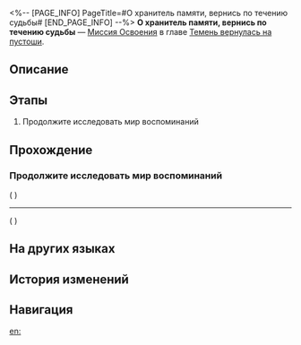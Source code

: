 <%-- [PAGE_INFO]
PageTitle=#О хранитель памяти, вернись по течению судьбы#
[END_PAGE_INFO] --%>
{{Дополнить|Диалоги.}}
{{Миссия Инфобокс
|id              = 1043672
|Название        = 
|Изображение     = Миссия О хранитель памяти, вернись по течению судьбы.png
|Тип             = Миссия Освоения
|Событие         = 
|Глава           = Темень вернулась на пустоши
|Условия         = Завершена [[Миссия Освоения]] «[[О хранитель памяти, вернись по течению судьбы]]»
|Персонажи       = Первопроходец
|СтартЛокация    = [[Космическая станция «Герта»]] — [[Зона хранения]]
|Мир             = Космическая станция «Герта»
|Предыдущая      = 
|Следующая       = О палящее солнце, озари путь заблудшим
|Награды         = Опыт Освоения*200; Звёздный нефрит*30; Путеводитель путешественника*2; Очищенный эфир*2; Беспорядочная амброзия*80; Кредиты*30 000
}}
'''О хранитель памяти, вернись по течению судьбы''' — [[Миссия Освоения]] в главе [[Темень вернулась на пустоши]].

==Описание==
{{Описание|<!--официальное описание из Перекрёстка судеб-->}}

==Этапы==
# Продолжите исследовать мир воспоминаний

==Прохождение==
{{Дополнить}}
===Продолжите исследовать мир воспоминаний===
{{Описание миссии|тип=Миссия Освоения|локация=Зона хранения|Благодаря краткому контакту Воскресенья и Темени притаившаяся Чёрный Лебедь находит место укрытия Темени и движется вверх по течению Пути.<br />Сад воспоминаний ни за что не позволит Чёрному Лебедю действовать самостоятельно. Она не знает, что ждёт её впереди...}}
{{Диалог Начало}}
;({{tx|Unknown performance}}<!--Error: ENOENT: no such file or directory, open 'R:\Utils\HSR\3.6\Story\Discussion\Mission\1043671\DS104367104.json'-->)
----
;({{tx|Unknown performance}}<!--Error: ENOENT: no such file or directory, open 'R:\Utils\HSR\3.6\Story\Discussion\Mission\1043671\DS104367105.json'-->)
{{Диалог Конец}}

==На других языках==
{{На других языках
|en   = Memokeeper, Backtrack the Destiny's Current
|zhs  = 忆者啊，命途长河上溯洄
|zht  = 憶者啊，命途長河上溯洄
|ja   = メモキーパー、運命の流れを遡れ
|ko   = 기억하는 자여, 운명의 강을 거슬러 올라라
|es   = Guardamemorias, remonta el río de la Vía
|fr   = Protectrice de la mémoire, remonte le courant du destin
|ru   = О хранитель памяти, вернись по течению судьбы
|th   = Memokeeper เอ๋ย จงย้อนกลับสายธารแห่งชะตา
|vi   = Hỡi Người Lưu Giữ Ký Ức, Hãy Quay Ngược Dòng Chảy Của Số Phận
|de   = O Wahrer der Erinnerungen, stromaufwärts im Fluss des Schicksals
|id   = Wahai Memokeeper, Lawanlah Arus Menelusuri Sungai Path
|pt   = Memoriador, Retroceda a Corrente do Destino
}}

==История изменений==
{{История изменений|3.6}}

==Навигация==
{{Миссия Освоения Навбокс|Глава }}

[[en:]]
